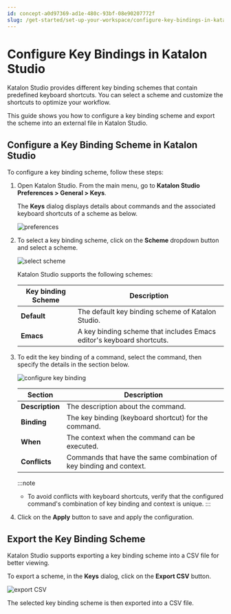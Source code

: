```yaml
---
id: concept-a0d97369-ad1e-480c-93bf-08e90207772f
slug: /get-started/set-up-your-workspace/configure-key-bindings-in-katalon-studio
---
```


# Configure Key Bindings in Katalon Studio

Katalon Studio provides different key binding schemes that contain predefined keyboard shortcuts. You can select a scheme and customize the shortcuts to optimize your workflow.

This guide shows you how to configure a key binding scheme and export the scheme into an external file in Katalon Studio.

## Configure a Key Binding Scheme in Katalon Studio

To configure a key binding scheme, follow these steps:

1.  Open Katalon Studio. From the main menu, go to **Katalon Studio Preferences &gt; General &gt; Keys**.

    The **Keys** dialog displays details about commands and the associated keyboard shortcuts of a scheme as below.

    <img src="/doc_images/Documents/Get_Started/Set_Up_Your_Workspace/Configure_Key_Bindings_In_Katalon_Studio/image/ks-850-key-preference.png" width={800} alt="preferences" />

2.  To select a key binding scheme, click on the **Scheme** dropdown button and select a scheme.

    <img src="/doc_images/Documents/Get_Started/Set_Up_Your_Workspace/Configure_Key_Bindings_In_Katalon_Studio/image/ks-850-select-scheme.png" width={700} alt="select scheme" />

    Katalon Studio supports the following schemes:

    <table><tr><th><strong>Key binding Scheme</strong></th><th><strong>Description</strong></th></tr><tbody><tr><td><strong>Default</strong></td><td>The default key binding scheme of <span>Katalon Studio</span>.</td></tr><tr><td><strong>Emacs</strong></td><td>A key binding scheme that includes Emacs editor's keyboard shortcuts.</td></tr>    </tbody></table>

3.  To edit the key binding of a command, select the command, then specify the details in the section below.

    <img src="/doc_images/Documents/Get_Started/Set_Up_Your_Workspace/Configure_Key_Bindings_In_Katalon_Studio/image/ks-850-configure-key-binding.png" width={800} alt="configure key binding" />

    <table><tr><th><strong>Section</strong></th><th><strong>Description</strong></th></tr><tbody><tr><td><strong>Description</strong></td><td>The description about the command.</td></tr><tr><td><strong>Binding</strong></td><td>The key binding (keyboard shortcut) for the command.</td></tr><tr><td><strong>When</strong></td><td>The context when the command can be executed.</td></tr><tr><td><strong>Conflicts</strong></td><td>Commands that have the same combination of key binding and context.</td></tr>    </tbody></table>

    
    :::note

    -   To avoid conflicts with keyboard shortcuts, verify that the configured command's combination of key binding and context is unique.
    :::

4.  Click on the **Apply** button to save and apply the configuration.


## Export the Key Binding Scheme

Katalon Studio supports exporting a key binding scheme into a CSV file for better viewing.

To export a scheme, in the **Keys** dialog, click on the **Export CSV** button.

<img src="/doc_images/Documents/Get_Started/Set_Up_Your_Workspace/Configure_Key_Bindings_In_Katalon_Studio/image/ks-850-export-csv.png" width={800} alt="export CSV" />

The selected key binding scheme is then exported into a CSV file.